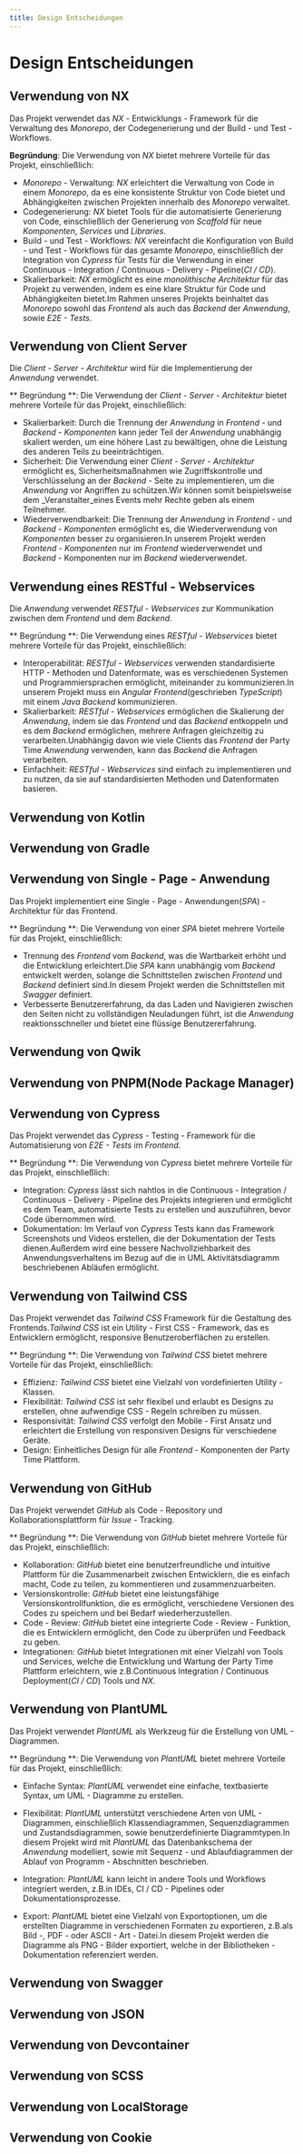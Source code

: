 ```yaml
---
title: Design Entscheidungen
---
```


# Design Entscheidungen

## Verwendung von NX

Das Projekt verwendet das _NX_ - Entwicklungs - Framework für die Verwaltung des _Monorepo_, der Codegenerierung und der Build - und Test - Workflows.

**Begründung**:
Die Verwendung von _NX_ bietet mehrere Vorteile für das Projekt, einschließlich:

- _Monorepo_ - Verwaltung: _NX_ erleichtert die Verwaltung von Code in einem _Monorepo_, da es eine konsistente Struktur von Code bietet und Abhängigkeiten zwischen Projekten innerhalb des _Monorepo_ verwaltet.
- Codegenerierung: _NX_ bietet Tools für die automatisierte Generierung von Code, einschließlich der Generierung von _Scaffold_ für neue _Komponenten_, _Services_ und _Libraries_.
- Build - und Test - Workflows: _NX_ vereinfacht die Konfiguration von Build - und Test - Workflows für das gesamte _Monorepo_, einschließlich der Integration von _Cypress_ für Tests für die Verwendung in einer Continuous - Integration / Continuous - Delivery - Pipeline(_CI / CD_).
- Skalierbarkeit: _NX_ ermöglicht es eine _monolithische Architektur_ für das Projekt zu verwenden, indem es eine klare Struktur für Code und Abhängigkeiten bietet.Im Rahmen unseres Projekts beinhaltet das _Monorepo_ sowohl das _Frontend_ als auch das _Backend_ der _Anwendung_, sowie _E2E - Tests_.

## Verwendung von Client Server

Die _Client - Server - Architektur_ wird für die Implementierung der _Anwendung_ verwendet.

** Begründung **:
Die Verwendung der _Client - Server - Architektur_ bietet mehrere Vorteile für das Projekt, einschließlich:

- Skalierbarkeit: Durch die Trennung der _Anwendung_ in _Frontend_ - und _Backend_ - _Komponenten_ kann jeder Teil der _Anwendung_ unabhängig skaliert werden, um eine höhere Last zu bewältigen, ohne die Leistung des anderen Teils zu beeinträchtigen.
- Sicherheit: Die Verwendung einer _Client - Server - Architektur_ ermöglicht es, Sicherheitsmaßnahmen wie Zugriffskontrolle und Verschlüsselung an der _Backend_ - Seite zu implementieren, um die _Anwendung_ vor Angriffen zu schützen.Wir können somit beispielsweise dem \_Veranstalter_eines Events mehr Rechte geben als einem Teilnehmer.
- Wiederverwendbarkeit: Die Trennung der _Anwendung_ in _Frontend_ - und _Backend_ - _Komponenten_ ermöglicht es, die Wiederverwendung von _Komponenten_ besser zu organisieren.In unserem Projekt werden _Frontend_ - _Komponenten_ nur im _Frontend_ wiederverwendet und _Backend_ - Komponenten nur im _Backend_ wiederverwendet.

## Verwendung eines RESTful - Webservices

Die _Anwendung_ verwendet _RESTful - Webservices_ zur Kommunikation zwischen dem _Frontend_ und dem _Backend_.

** Begründung **:
Die Verwendung eines _RESTful - Webservices_ bietet mehrere Vorteile für das Projekt, einschließlich:

- Interoperabilität: _RESTful - Webservices_ verwenden standardisierte HTTP - Methoden und Datenformate, was es verschiedenen Systemen und Programmiersprachen ermöglicht, miteinander zu kommunizieren.In unserem Projekt muss ein _Angular_ _Frontend_(geschrieben _TypeScript_) mit einem _Java_ _Backend_ kommunizieren.
- Skalierbarkeit: _RESTful - Webservices_ ermöglichen die Skalierung der _Anwendung_, indem sie das _Frontend_ und das _Backend_ entkoppeln und es dem _Backend_ ermöglichen, mehrere Anfragen gleichzeitig zu verarbeiten.Unabhängig davon wie viele Clients das _Frontend_ der Party Time _Anwendung_ verwenden, kann das _Backend_ die Anfragen verarbeiten.
- Einfachheit: _RESTful - Webservices_ sind einfach zu implementieren und zu nutzen, da sie auf standardisierten Methoden und Datenformaten basieren.

## Verwendung von Kotlin

## Verwendung von Gradle

## Verwendung von Single - Page - Anwendung

Das Projekt implementiert eine Single - Page - Anwendungen(_SPA_) - Architektur für das Frontend.

** Begründung **:
Die Verwendung von einer _SPA_ bietet mehrere Vorteile für das Projekt, einschließlich:

- Trennung des _Frontend_ vom _Backend_, was die Wartbarkeit erhöht und die Entwicklung erleichtert.Die _SPA_ kann unabhängig vom _Backend_ entwickelt werden, solange die Schnittstellen zwischen _Frontend_ und _Backend_ definiert sind.In diesem Projekt werden die Schnittstellen mit _Swagger_ definiert.
- Verbesserte Benutzererfahrung, da das Laden und Navigieren zwischen den Seiten nicht zu vollständigen Neuladungen führt, ist die _Anwendung_ reaktionsschneller und bietet eine flüssige Benutzererfahrung.

## Verwendung von Qwik

## Verwendung von PNPM(Node Package Manager)

## Verwendung von Cypress

Das Projekt verwendet das _Cypress_ - Testing - Framework für die Automatisierung von _E2E - Tests_ im _Frontend_.

** Begründung **:
Die Verwendung von _Cypress_ bietet mehrere Vorteile für das Projekt, einschließlich:

- Integration: _Cypress_ lässt sich nahtlos in die Continuous - Integration / Continuous - Delivery - Pipeline des Projekts integrieren und ermöglicht es dem Team, automatisierte Tests zu erstellen und auszuführen, bevor Code übernommen wird.
- Dokumentation: Im Verlauf von _Cypress_ Tests kann das Framework Screenshots und Videos erstellen, die der Dokumentation der Tests dienen.Außerdem wird eine bessere Nachvollziehbarkeit des Anwendungsverhaltens im Bezug auf die in UML Aktivitätsdiagramm beschriebenen Abläufen ermöglicht.

## Verwendung von Tailwind CSS

Das Projekt verwendet das _Tailwind CSS_ Framework für die Gestaltung des Frontends._Tailwind CSS_ ist ein Utility - First CSS - Framework, das es Entwicklern ermöglicht, responsive Benutzeroberflächen zu erstellen.

** Begründung **:
Die Verwendung von _Tailwind CSS_ bietet mehrere Vorteile für das Projekt, einschließlich:

- Effizienz: _Tailwind CSS_ bietet eine Vielzahl von vordefinierten Utility - Klassen.
- Flexibilität: _Tailwind CSS_ ist sehr flexibel und erlaubt es Designs zu erstellen, ohne aufwendige CSS - Regeln schreiben zu müssen.
- Responsivität: _Tailwind CSS_ verfolgt den Mobile - First Ansatz und erleichtert die Erstellung von responsiven Designs für verschiedene Geräte.
- Design: Einheitliches Design für alle _Frontend_ - Komponenten der Party Time Plattform.

## Verwendung von GitHub

Das Projekt verwendet _GitHub_ als Code - Repository und Kollaborationsplattform für _Issue_ - Tracking.

** Begründung **:
Die Verwendung von _GitHub_ bietet mehrere Vorteile für das Projekt, einschließlich:

- Kollaboration: _GitHub_ bietet eine benutzerfreundliche und intuitive Plattform für die Zusammenarbeit zwischen Entwicklern, die es einfach macht, Code zu teilen, zu kommentieren und zusammenzuarbeiten.
- Versionskontrolle: _GitHub_ bietet eine leistungsfähige Versionskontrollfunktion, die es ermöglicht, verschiedene Versionen des Codes zu speichern und bei Bedarf wiederherzustellen.
- Code - Review: _GitHub_ bietet eine integrierte Code - Review - Funktion, die es Entwicklern ermöglicht, den Code zu überprüfen und Feedback zu geben.
- Integrationen: _GitHub_ bietet Integrationen mit einer Vielzahl von Tools und Services, welche die Entwicklung und Wartung der Party Time Plattform erleichtern, wie z.B.Continuous Integration / Continuous Deployment(_CI / CD_) Tools und _NX_.

## Verwendung von PlantUML

Das Projekt verwendet _PlantUML_ als Werkzeug für die Erstellung von UML - Diagrammen.

** Begründung **:
Die Verwendung von _PlantUML_ bietet mehrere Vorteile für das Projekt, einschließlich:

- Einfache Syntax: _PlantUML_ verwendet eine einfache, textbasierte Syntax, um UML - Diagramme zu erstellen.

- Flexibilität: _PlantUML_ unterstützt verschiedene Arten von UML - Diagrammen, einschließlich Klassendiagrammen, Sequenzdiagrammen und Zustandsdiagrammen, sowie benutzerdefinierte Diagrammtypen.In diesem Projekt wird mit _PlantUML_ das Datenbankschema der _Anwendung_ modelliert, sowie mit Sequenz - und Ablaufdiagrammen der Ablauf von Programm - Abschnitten beschrieben.
- Integration: _PlantUML_ kann leicht in andere Tools und Workflows integriert werden, z.B.in IDEs, CI / CD - Pipelines oder Dokumentationsprozesse.
- Export: _PlantUML_ bietet eine Vielzahl von Exportoptionen, um die erstellten Diagramme in verschiedenen Formaten zu exportieren, z.B.als Bild -, PDF - oder ASCII - Art - Datei.In diesem Projekt werden die Diagramme als PNG - Bilder exportiert, welche in der Bibliotheken - Dokumentation referenziert werden.

## Verwendung von Swagger

## Verwendung von JSON

## Verwendung von Devcontainer

## Verwendung von SCSS

## Verwendung von LocalStorage

## Verwendung von Cookie
